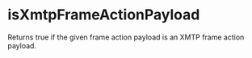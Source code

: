 # isXmtpFrameActionPayload

Returns true if the given frame action payload is an XMTP frame action payload.
